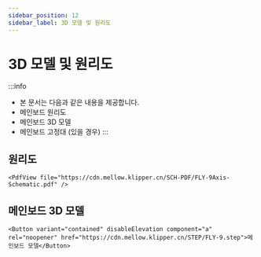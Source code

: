 ```yaml
---
sidebar_position: 12
sidebar_label: 3D 모델 및 원리도
---
```


# 3D 모델 및 원리도

:::info
* 본 문서는 다음과 같은 내용을 제공합니다.
* 메인보드 원리도
* 메인보드 3D 모델
* 메인보드 고정대 (있을 경우)
:::

## 원리도

    <PdfView file="https://cdn.mellow.klipper.cn/SCH-PDF/FLY-9Axis-Schematic.pdf" />


## 메인보드 3D 모델

    <Button variant="contained" disableElevation component="a" rel="noopener" href="https://cdn.mellow.klipper.cn/STEP/FLY-9.step">메인보드 모델</Button>
